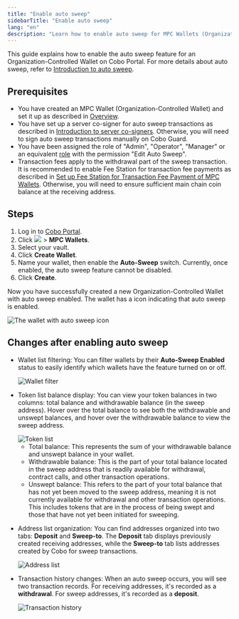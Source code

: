 ```yaml
---
title: "Enable auto sweep"
sidebarTitle: "Enable auto sweep"
lang: "en"
description: "Learn how to enable auto sweep for MPC Wallets (Organization-Controlled Wallets) and explore the resulting updates to wallet features and transaction management."
---
```


This guide explains how to enable the auto sweep feature for an Organization-Controlled Wallet on Cobo Portal. For more details about auto sweep, refer to [Introduction to auto sweep](/en/portal/mpc-wallets/ocw/auto-sweep-overview).

## Prerequisites
- You have created an MPC Wallet (Organization-Controlled Wallet) and set it up as described in [Overview](/en/portal/mpc-wallets/ocw/set-up).
- You have set up a server co-signer for auto sweep transactions as described in [Introduction to server co-signers](https://www.cobo.com/developers/v2/guides/mpc-wallets/server-co-signer/tss-node-overview). Otherwise, you will need to sign auto sweep transactions manually on Cobo Guard.
- You have been assigned the role of "Admin", "Operator", "Manager" or an equivalent [role](/en/portal/organization/roles-and-permissions) with the permission "Edit Auto Sweep".
- Transaction fees apply to the withdrawal part of the sweep transaction. It is recommended to enable Fee Station for transaction fee payments as described in [Set up Fee Station for Transaction Fee Payment of MPC Wallets](/en/portal/fee-station/set-up-for-mpc). Otherwise, you will need to ensure sufficient main chain coin balance at the receiving address.

## Steps

1. Log in to [Cobo Portal](https://portal.cobo.com/login).
2. Click <img src="/en/images/mpc-wallet/wallets-icon.svg" className="icon"></img> > **MPC Wallets**.
3. Select your vault.
4. Click **Create Wallet**.
5. Name your wallet, then enable the **Auto-Sweep** switch. 
    <Warning>Currently, once enabled, the auto sweep feature cannot be disabled.</Warning>
6. Click **Create**.

Now you have successfully created a new Organization-Controlled Wallet with auto sweep enabled. The wallet has a icon indicating that auto sweep is enabled.

<img src="/en/images/mpc-wallet/ocw/auto-sweep-icon.png" className="full_screen" alt="The wallet with auto sweep icon" />

## Changes after enabling auto sweep

- Wallet list filtering: You can filter wallets by their **Auto-Sweep Enabled** status to easily identify which wallets have the feature turned on or off.

    <img src="/en/images/mpc-wallet/ocw/wallet-filter.png" className="full_screen" alt="Wallet filter" />

- Token list balance display: You can view your token balances in two columns: total balance and withdrawable balance (in the sweep address). Hover over the total balance to see both the withdrawable and unswept balances, and hover over the withdrawable balance to view the sweep address.

    <img src="/en/images/mpc-wallet/ocw/token-list.png" className="full_screen" alt="Token list" />

    - Total balance: This represents the sum of your withdrawable balance and unswept balance in your wallet.
    - Withdrawable balance: This is the part of your total balance located in the sweep address that is readily available for withdrawal, contract calls, and other transaction operations.
    - Unswept balance: This refers to the part of your total balance that has not yet been moved to the sweep address, meaning it is not currently available for withdrawal and other transaction operations. This includes tokens that are in the process of being swept and those that have not yet been initiated for sweeping.

- Address list organization: You can find addresses organized into two tabs: **Deposit** and **Sweep-to**. The **Deposit** tab displays previously created receiving addresses, while the **Sweep-to** tab lists addresses created by Cobo for sweep transactions.

    <img src="/en/images/mpc-wallet/ocw/address-list.png" className="full_screen" alt="Address list" />

- Transaction history changes: When an auto sweep occurs, you will see two transaction records. For receiving addresses, it's recorded as a **withdrawal**. For sweep addresses, it's recorded as a **deposit**.

    <img src="/en/images/mpc-wallet/ocw/transaction-history.png" className="full_screen" alt="Transaction history" />